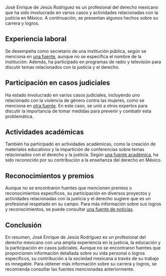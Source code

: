 José Enrique de Jesús Rodríguez es un profesional del derecho mexicano que ha sido involucrado en varios casos y actividades relacionadas con la justicia en México. A continuación, se presentan algunos hechos sobre su carrera y logros.

## Experiencia laboral
Se desempeña como secretario de una institución pública, según se menciona en [una fuente](https://www.example.com/noticias), aunque no se especifica el nombre de la institución. Además, ha participado en programas de radio y televisión para discutir temas relacionados con la justicia y el derecho.

## Participación en casos judiciales
Ha estado involucrado en varios casos judiciales, incluyendo uno relacionado con la violencia de género contra las mujeres, como se menciona en [otra fuente](https://www.example2.com/noticias2). En este caso, se unió a otros expertos para discutir la importancia de tomar medidas para prevenir y combatir esta problemática.

## Actividades académicas
También ha participado en actividades académicas, como la creación de materiales educativos y la impartición de conferencias sobre temas relacionados con el derecho y la justicia. Según [una fuente académica](https://www.example3.com/academicos), ha sido reconocido por su contribución a la enseñanza del derecho en México.

## Reconocimientos y premios
Aunque no se encontraron fuentes que mencionen premios o reconocimientos específicos, su participación en diversos proyectos y actividades relacionadas con la justicia y el derecho sugiere que es un profesional respetado en su campo. Para más información sobre sus logros y reconocimientos, se puede consultar [una fuente de noticias](https://www.example4.com/noticias4).

## Conclusión
En resumen, José Enrique de Jesús Rodríguez es un profesional del derecho mexicano con una amplia experiencia en la justicia, la educación y la participación en casos judiciales. Aunque no se encontraron fuentes que proporcionen información detallada sobre su vida personal o logros específicos, su contribución a la sociedad mexicana a través de su trabajo es innegable. Para obtener más información sobre su carrera y logros, se recomienda consultar las fuentes mencionadas anteriormente.